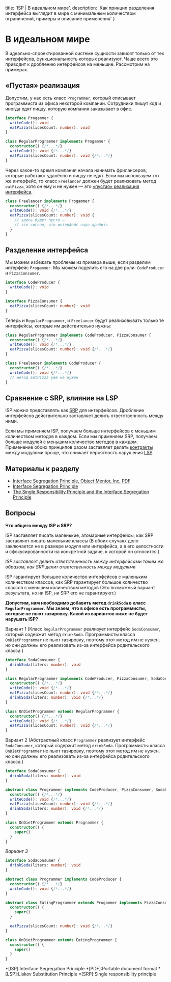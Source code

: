 
  title: 'ISP | В идеальном мире',
  description: 'Как принцип разделения интерфейса выглядит в мире с минимальным количеством ограничений, примеры и описание применения'
}


# В идеальном мире

В идеально-спроектированной системе сущности зависят только от тех интерфейсов, функциональность которых реализуют. Чаще всего это приводит к дроблению интерфейсов на меньшие. Рассмотрим на примерах.

## «Пустая» реализация

Допустим, у нас есть класс `Programmer`, который описывает программиста из офиса некоторой компании. Сотрудники пишут код и иногда едят пиццу, которую компания заказывает в офис.

```ts
interface Progammer {
  writeCode(): void
  eatPizza(slicesCount: number): void
}

class RegularProgrammer implements Progammer {
  constructor() {/*...*/}
  writeCode(): void {/*...*/}
  eatPizza(slicesCount: number): void {/*...*/}
}
```

Через какое-то время компания начала нанимать фрилансеров, которые работают удалённо и пиццу не едят. Если мы используем тот же интерфейс, то класс `Freelancer` должен будет реализовать метод `eatPizza`, хотя он ему и не нужен — это [«пустая» реализация интерфейса](/isp/antipatterns).

```ts
class Freelancer implements Progammer {
  constructor() {/*...*/}
  writeCode(): void {/*...*/}
  eatPizza(slicesCount: number): void {
    // здесь будет пусто —
    // это сигнал, что интерфейс надо дробить
  }
}
```

## Разделение интерфейса

Мы можем избежать проблемы из примера выше, если разделим интерфейс `Progammer`. Мы можем поделить его на две роли: `CodeProducer` и `PizzaConsumer`.

```ts
interface CodeProducer {
  writeCode(): void
}

interface PizzaConsumer {
  eatPizza(slicesCount: number): void
}
```

Теперь и `RegularProgrammer`, и `Freelancer` будут реализовывать только те интерфейсы, которые им действительно нужны:

```ts
class RegularProgrammer implements CodeProducer, PizzaConsumer {
  constructor() {/*...*/}
  writeCode(): void {/*...*/}
  eatPizza(slicesCount: number): void {/*...*/}
}

class Freelancer implements CodeProducer {
  constructor() {/*...*/}
  writeCode(): void {/*...*/}
  // метод eatPizza уже не нужен
}
```

## Сравнение с SRP, влияние на LSP

ISP можно представлять как [SRP](/srp) для интерфейсов. Дробление интерфейсов действительно заставляет делить ответственность между ними.

Если мы применяем ISP, получаем больше интерфейсов с меньшим количеством методов в каждом. Если мы применяем SRP, получаем больше модулей с меньшим количество методов в каждом. Применение обоих принципов разом заставляет делать [контракты](/lsp/patterns) между модулями проще, что снижает вероятность нарушения [LSP](/lsp).

## Материалы к разделу

- [Interface Segregation Principle, Object Mentor, Inc, PDF](http://www.labri.fr/perso/clement/enseignements/ao/ISP.pdf)
- [Interface Segregation Principle](https://www.oodesign.com/interface-segregation-principle.html)
- [The Single Responsibility Principle and the Interface Segregation Principle](https://www.dotnetcurry.com/patterns-practices/1259/liskov-substitution-principle-perspective)

## Вопросы
**Что общего между ISP и SRP?**

ISP заставляет писать маленькие, атомарные интерфейсы, как SRP заставляет писать маленькие классы (В обоих случаях дело заключается не в размере модуля или интерфейса, а в его целостности и сфокусированности на конкретной задаче, к которой он относится.)

_ISP заставляет делить ответственность между интерфейсами таким же образом, как SRP делит ответственность между модулями_

ISP гарантирует большое количество интерфейсов с маленьким количеством классов, как SRP гарантирует большое количество классов с меньшим количеством методов (Это возможный вариант результата, но ни ISP, ни SRP его не гарантируют.)

**Допустим, нам необходимо добавить метод `drinkSoda` в класс `RegularProgrammer`. Мы знаем, что в офисе есть программисты, которые не пьют газировку. Какой из вариантов ниже не будет нарушать ISP?**

Вариант 1 (Класс `RegularProgrammer` реализует интерфейс `SodaConsumer`, который содержит метод `drinkSoda`. Программисты класса `OnDietProgrammer` не пьют газировку, поэтому этот метод им не нужен, но они должны его реализовать из-за интерфейса родительского класса.)
```ts
interface SodaConsumer {
  drinkSoda(liters: number): void
}

class RegularProgrammer implements CodeProducer, PizzaConsumer, SodaConsumer {
  constructor() {/*...*/}
  writeCode(): void {/*...*/}
  eatPizza(slicesCount: number): void {/*...*/}
  drinkSoda(liters: number): void {/*...*/}
}

class OnDietProgrammer extends RegularProgrammer {
  constructor() {/*...*/}
  writeCode(): void {/*...*/}
  eatPizza(slicesCount: number): void {/*...*/}
}
```

Вариант 2 (Абстрактный класс `Programmer` реализует интерфейс `SodaConsumer`, который содержит метод `drinkSoda`. Программисты класса `OnDietProgrammer` не пьют газировку, поэтому этот метод им не нужен, но они должны его реализовать из-за интерфейса родительского класса.)
```ts
interface SodaConsumer {
  drinkSoda(liters: number): void
}

abstract class Programmer implements CodeProducer, PizzaConsumer, SodaConsumer {
  constructor() {/*...*/}
  writeCode(): void {/*...*/}
  eatPizza(slicesCount: number): void {/*...*/}
  drinkSoda(liters: number): void {/*...*/}
}

class OnDietProgrammer extends Programmer {
  constructor() {
    super()
  }
}
```

_Вариант 3_
```ts
interface SodaConsumer {
  drinkSoda(liters: number): void
}

abstract class Programmer implements CodeProducer {
  constructor() {/*...*/}
  writeCode(): void {/*...*/}
}

abstract class EatingProgrammer extends Progammer implements PizzaConsumer {
  constructor() {
    super()
  }

  eatPizza(slicesCount: number): void {/*...*/}
}

class OnDietProgrammer extends EatingProgrammer {
  constructor() {
    super()
  }
}
```

*[ISP]:Interface Segregation Principle
*[PDF]:Portable document format
*[LSP]:Liskov Substitution Principle
*[SRP]:Single responsibility principle
